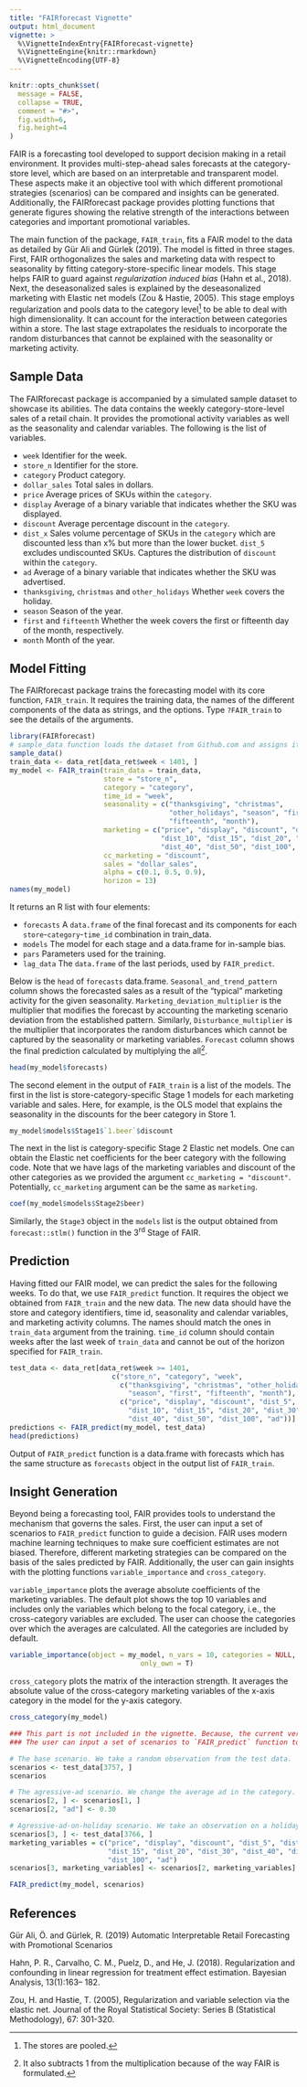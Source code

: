 ```yaml
---
title: "FAIRforecast Vignette"
output: html_document
vignette: >
  %\VignetteIndexEntry{FAIRforecast-vignette}
  %\VignetteEngine{knitr::rmarkdown}
  %\VignetteEncoding{UTF-8}
---
```


```r
knitr::opts_chunk$set(
  message = FALSE,
  collapse = TRUE,
  comment = "#>",
  fig.width=6,
  fig.height=4
)
```

FAIR is a forecasting tool developed to support decision making in a retail environment. It provides multi-step-ahead sales forecasts at the category-store level, which are based on an interpretable and transparent model. These aspects make it an objective tool with which different promotional strategies (scenarios) can be compared and insights can be generated. Additionally, the FAIRforecast package provides plotting functions that generate figures showing the relative strength of the interactions between categories and important promotional variables.

The main function of the package, `FAIR_train`, fits a FAIR model to the data as detailed by Gür Ali and Gürlek (2019). The model is fitted in three stages. First, FAIR orthogonalizes the sales and marketing data with respect to seasonality by fitting category-store-specific linear models. This stage helps FAIR to guard against *regularization induced bias* (Hahn et al., 2018). Next, the deseasonalized sales is explained by the deseasonalized marketing with Elastic net models (Zou & Hastie, 2005). This stage employs regularization and pools data to the category level^[The stores are pooled.] to be able to deal with high dimensionality. It can account for the interaction between categories within a store. The last stage extrapolates the residuals to incorporate the random disturbances that cannot be explained with the seasonality or marketing activity.

## Sample Data

The FAIRforecast package is accompanied by a simulated sample dataset to showcase its abilities. The data contains the weekly category-store-level sales of a retail chain. It provides the promotional activity variables as well as the seasonality and calendar variables. The following is the list of variables.

* `week` Identifier for the week.  
* `store_n` Identifier for the store.  
* `category` Product category.  
* `dollar_sales` Total sales in dollars.  
* `price` Average prices of SKUs within the `category`.  
* `display` Average of a binary variable that indicates whether the SKU was displayed.  
* `discount` Average percentage discount in the `category`.  
* `dist_x` Sales volume percentage of SKUs in the `category` which are discounted less than x% but more than the lower bucket. `dist_5` excludes undiscounted SKUs. Captures the distribution of `discount` within the `category`.
* `ad` Average of a binary variable that indicates whether the SKU was advertised.  
* `thanksgiving`, `christmas` and `other_holidays` Whether `week` covers the holiday.
* `season` Season of the year.
* `first` and `fifteenth` Whether the week covers the first or fifteenth day of the month, respectively.
* `month` Month of the year.

## Model Fitting

The FAIRforecast package trains the forecasting model with its core function, `FAIR_train`. It requires the training data, the names of the different components of the data as strings, and the options. Type `?FAIR_train` to see the details of the arguments.

```r
library(FAIRforecast)
# sample_data function loads the dataset from Github.com and assigns it to data_ret
sample_data()
train_data <- data_ret[data_ret$week < 1401, ]
my_model <- FAIR_train(train_data = train_data,
                       store = "store_n",
                       category = "category",
                       time_id = "week",
                       seasonality = c("thanksgiving", "christmas", 
                                       "other_holidays", "season", "first",
                                       "fifteenth", "month"),
                       marketing = c("price", "display", "discount", "dist_5",
                                     "dist_10", "dist_15", "dist_20", "dist_30",
                                     "dist_40", "dist_50", "dist_100", "ad"),
                       cc_marketing = "discount",
                       sales = "dollar_sales",
                       alpha = c(0.1, 0.5, 0.9),
                       horizon = 13)
names(my_model)
```

It returns an R list with four elements:

* `forecasts` A `data.frame` of the final forecast and its components for each `store`-`category`-`time_id` combination in train_data.
* `models` The model for each stage and a data.frame for in-sample bias.  
* `pars` Parameters used for the training.  
* `lag_data` The `data.frame` of the last periods, used by `FAIR_predict`.

Below is the `head` of `forecasts` data.frame. `Seasonal_and_trend_pattern` column shows the forecasted sales as a result of the "typical" marketing activity for the given seasonality. `Marketing_deviation_multiplier` is the multiplier that modifies the forecast by accounting the marketing scenario deviation from the established pattern. Similarly, `Disturbance_multiplier` is the multiplier that incorporates the random disturbances which cannot be captured by the seasonality or marketing variables. `Forecast` column shows the final prediction calculated by multiplying the all^[It also subtracts 1 from the multiplication because of the way FAIR is formulated.].

```r
head(my_model$forecasts)
```


The second element in the output of `FAIR_train` is a list of the models. The first in the list is store-category-specific Stage 1 models for each marketing variable and sales. Here, for example, is the OLS model that explains the seasonality in the discounts for the beer category in Store 1. 

```r
my_model$models$Stage1$`1.beer`$discount
```

The next in the list is category-specific Stage 2 Elastic net models. One can obtain the Elastic net coefficients for the beer category with the following code. Note that we have lags of the marketing variables and discount of the other categories as we provided the argument `cc_marketing = "discount"`. Potentially, `cc_marketing` argument can be the same as `marketing`.

```r
coef(my_model$models$Stage2$beer)
```

Similarly, the `Stage3` object in the `models` list is the output obtained from `forecast::stlm()` function in the 3^rd^ Stage of FAIR.

## Prediction <a id="prediction"></a>

Having fitted our FAIR model, we can predict the sales for the following weeks. To do that, we use `FAIR_predict` function. It requires the object we obtained from `FAIR_train` and the new data. The new data should have the store and category identifiers, time id, seasonality and calendar variables, and marketing activity columns. The names should match the ones in `train_data` argument from the training. `time_id` column should contain weeks after the last week of `train_data` and cannot be out of the horizon specified for `FAIR_train`.

```r
test_data <- data_ret[data_ret$week >= 1401,
                         c("store_n", "category", "week",
                           c("thanksgiving", "christmas", "other_holidays",
                             "season", "first", "fifteenth", "month"),
                           c("price", "display", "discount", "dist_5",
                             "dist_10", "dist_15", "dist_20", "dist_30",
                             "dist_40", "dist_50", "dist_100", "ad"))]
predictions <- FAIR_predict(my_model, test_data)
head(predictions)
```

Output of `FAIR_predict` function is a data.frame with forecasts which has the same structure as `forecasts` object in the output list of `FAIR_train`.

## Insight Generation

Beyond being a forecasting tool, FAIR provides tools to understand the mechanism that governs the sales. First, the user can input a set of scenarios to `FAIR_predict` function to guide a decision. FAIR uses modern machine learning techniques to make sure coefficient estimates are not biased. Therefore, different marketing strategies can be compared on the basis of the sales predicted by FAIR. Additionally, the user can gain insights with the plotting functions `variable_importance` and `cross_category`.

`variable_importance` plots the average absolute coefficients of the marketing variables. The default plot shows the top 10 variables and includes only the variables which belong to the focal category, i.e., the cross-category variables are excluded. The user can choose the categories over which the averages are calculated. All the categories are included by default.

```r
variable_importance(object = my_model, n_vars = 10, categories = NULL,
                                only_own = T)
```

`cross_category` plots the matrix of the interaction strength. It averages the absolute value of the cross-category marketing variables of the x-axis category in the model for the y-axis category.

```r
cross_category(my_model)
```


```r
### This part is not included in the vignette. Because, the current version of FAIR does not have a variable to distinguish the scenarios with the same store-category-week combination. Also, with the sample data we have, the other categories also should be provided to the predict function because of cc_marketing. Here is the paragraph I wrote for this example:
### The user can input a set of scenarios to `FAIR_predict` function to guide a decision. For example, the below code compares the sales for a base scenario, an agressive-ad scenario, and a scenario where the same agressive ad strategy is followed on a holiday.

# The base scenario. We take a random observation from the test data.
scenarios <- test_data[3757, ]
scenarios

# The agressive-ad scenario. We change the average ad in the category.
scenarios[2, ] <- scenarios[1, ]
scenarios[2, "ad"] <- 0.30

# Agressive-ad-on-holiday scenario. We take an observation on a holiday for the same store-category and change its marketing variables to the those of scenario 2.
scenarios[3, ] <- test_data[3766, ]
marketing_variables = c("price", "display", "discount", "dist_5", "dist_10",
                        "dist_15", "dist_20", "dist_30", "dist_40", "dist_50",
                        "dist_100", "ad")
scenarios[3, marketing_variables] <- scenarios[2, marketing_variables]

FAIR_predict(my_model, scenarios)
```


## References

Gür Ali, Ö. and Gürlek, R. (2019) Automatic Interpretable Retail Forecasting with Promotional Scenarios

Hahn, P. R., Carvalho, C. M., Puelz, D., and He, J. (2018).
Regularization and confounding in linear regression for treatment effect
estimation. Bayesian Analysis, 13(1):163– 182.

Zou, H. and Hastie, T. (2005), Regularization and variable selection via the elastic net. Journal of the Royal Statistical Society: Series B (Statistical Methodology), 67: 301-320.
